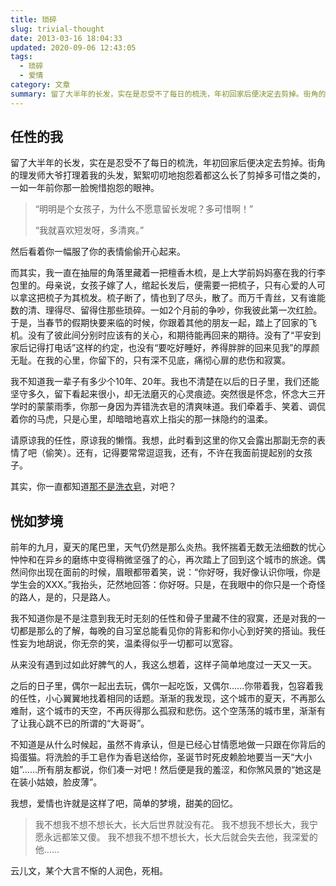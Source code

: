 ```yaml
---
title: 琐碎
slug: trivial-thought
date: 2013-03-16 18:04:33
updated: 2020-09-06 12:43:05
tags:
  - 琐碎
  - 爱情
category: 文章
summary: 留了大半年的长发，实在是忍受不了每日的梳洗，年初回家后便决定去剪掉。街角的理发师大爷打理着我的头发，絮絮叨叨地抱怨着都这么长了剪掉多可惜之类的，一如一年前你那一脸惋惜抱怨的眼神。
---
```


## 任性的我

留了大半年的长发，实在是忍受不了每日的梳洗，年初回家后便决定去剪掉。街角的理发师大爷打理着我的头发，絮絮叨叨地抱怨着都这么长了剪掉多可惜之类的，一如一年前你那一脸惋惜抱怨的眼神。

> “明明是个女孩子，为什么不愿意留长发呢？多可惜啊！”
>
> “我就喜欢短发呀，多清爽。”

然后看着你一幅服了你的表情偷偷开心起来。

而其实，我一直在抽屉的角落里藏着一把檀香木梳，是上大学前妈妈塞在我的行李包里的。母亲说，女孩子嫁了人，绾起长发后，便需要一把梳子，只有心爱的人可以拿这把梳子为其梳发。梳子断了，情也到了尽头，散了。而万千青丝，又有谁能数的清、理得尽、留得住那些琐碎。一如2个月前的争吵，你我彼此第一次红脸。于是，当春节的假期快要来临的时候，你跟着其他的朋友一起，踏上了回家的飞机。没有了彼此间分别时应该有的关心，和期待能再回来的期待。没有了“平安到家后记得打电话”这样的约定，也没有“要吃好睡好，养得胖胖的回来见我”的厚颜无耻。在我的心里，你留下的，只有深不见底，痛彻心扉的悲伤和寂寞。

我不知道我一辈子有多少个10年、20年。我也不清楚在以后的日子里，我们还能坚守多久，留下看起来很小，却无法磨灭的心灵痕迹。突然很是怀念，怀念大三开学时的蒙蒙雨季，你那一身因为弄错洗衣皂的清爽味道。我们牵着手、笑着、调侃着你的马虎，只是心里，却暗暗地喜欢上指尖的那一抹隐约的温柔。

请原谅我的任性，原谅我的懒惰。我想，此时看到这里的你又会露出那副无奈的表情了吧（偷笑）。还有，记得要常常逗逗我，还有，不许在我面前提起别的女孩子。

其实，你一直都知道[那不是洗衣皂](/the-memory-of-smell)，对吧？

## 恍如梦境

前年的九月，夏天的尾巴里，天气仍然是那么炎热。我怀揣着无数无法细数的忧心忡忡和在异乡的磨练中变得稍微坚强了的心，再次踏上了回到这个城市的旅途。偶然间你出现在面前的时候，眉眼都带着笑，说：“你好呀，我好像认识你哦，你是学生会的XXX。”我抬头，茫然地回答：你好呀。只是，在我眼中的你只是一个奇怪的路人，是的，只是路人。

我不知道你是不是注意到我无时无刻的任性和骨子里藏不住的寂寞，还是对我的一切都是那么的了解，每晚的自习室总能看见你的背影和你小心到好笑的搭讪。我任性妄为地胡说，你无奈的笑，温柔得似乎一切都可以宽容。

从来没有遇到过如此好脾气的人，我这么想着，这样子简单地度过一天又一天。

之后的日子里，偶尔一起出去玩，偶尔一起吃饭，又偶尔……你带着我，包容着我的任性，小心翼翼地找着相同的话题。渐渐的我发现，这个城市的夏天，不再那么难耐，这个城市的天空，不再灰得那么孤寂和悲伤。这个空荡荡的城市里，渐渐有了让我心跳不已的所谓的“大哥哥”。

不知道是从什么时候起，虽然不肯承认，但是已经心甘情愿地做一只跟在你背后的捣蛋猫。将洗脸的手工皂作为香皂送给你，圣诞节时死皮赖脸地要当一天“大小姐”……所有朋友都说，你们凑一对吧！然后便是我的羞涩，和你煞风景的“她这是在装小姑娘，脸皮薄”。

我想，爱情也许就是这样了吧，简单的梦境，甜美的回忆。

> 我不想我不想不想长大，长大后世界就没有花。
> 我不想我不想长大，我宁愿永远都笨又傻。
> 我不想我不想不想长大，长大后就会失去他，我深爱的他……

云儿文，某个大言不惭的人润色，死相。
